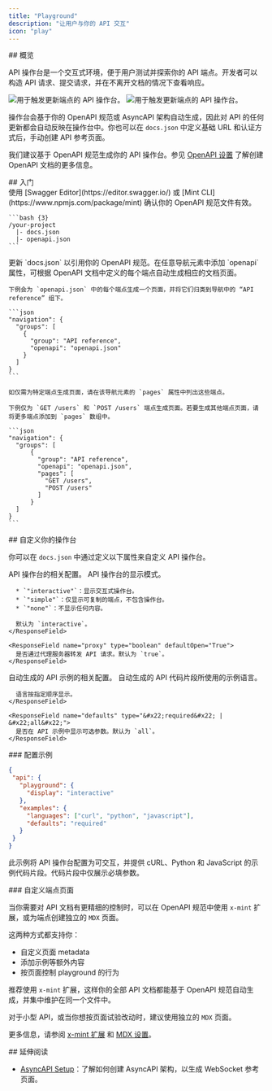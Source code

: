 ```yaml
---
title: "Playground"
description: "让用户与你的 API 交互"
icon: "play"
---
```


<div id="overview">
  ## 概览
</div>

API 操作台是一个交互式环境，便于用户测试并探索你的 API 端点。开发者可以构造 API 请求、提交请求，并在不离开文档的情况下查看响应。

<Frame>
  <img src="/images/playground/API-playground-light.png" alt="用于触发更新端点的 API 操作台。" className="block dark:hidden" />

  <img src="/images/playground/API-playground-dark.png" alt="用于触发更新端点的 API 操作台。" className="hidden dark:block" />
</Frame>

操作台会基于你的 OpenAPI 规范或 AsyncAPI 架构自动生成，因此对 API 的任何更新都会自动反映在操作台中。你也可以在 `docs.json` 中定义基础 URL 和认证方式后，手动创建 API 参考页面。

我们建议基于 OpenAPI 规范生成你的 API 操作台。参见 [OpenAPI 设置](/zh/api-playground/openapi-setup) 了解创建 OpenAPI 文档的更多信息。

<div id="getting-started">
  ## 入门
</div>

<Steps>
  <Step title="添加你的 OpenAPI 规范文件。">
    <Info>
      使用 [Swagger Editor](https://editor.swagger.io/) 或 [Mint CLI](https://www.npmjs.com/package/mint) 确认你的 OpenAPI 规范文件有效。
    </Info>

    ```bash {3}
    /your-project
      |- docs.json
      |- openapi.json
    ```
  </Step>

  <Step title="配置 `docs.json`。">
    更新 `docs.json` 以引用你的 OpenAPI 规范。在任意导航元素中添加 `openapi` 属性，可根据 OpenAPI 文档中定义的每个端点自动生成相应的文档页面。

    下例会为 `openapi.json` 中的每个端点生成一个页面，并将它们归类到导航中的 “API reference” 组下。

    ```json
    "navigation": {
      "groups": [
        {
          "group": "API reference",
          "openapi": "openapi.json"
        }
      ]
    }
    ```

    如仅需为特定端点生成页面，请在该导航元素的 `pages` 属性中列出这些端点。

    下例仅为 `GET /users` 和 `POST /users` 端点生成页面。若要生成其他端点页面，请将更多端点添加到 `pages` 数组中。

    ```json
    "navigation": {
      "groups": [
          {
            "group": "API reference",
            "openapi": "openapi.json",
            "pages": [
              "GET /users",
              "POST /users"
            ]
          }
      ]
    }
    ```
  </Step>
</Steps>

<div id="customizing-your-playground">
  ## 自定义你的操作台
</div>

你可以在 `docs.json` 中通过定义以下属性来自定义 API 操作台。

<ResponseField name="playground" type="object">
  API 操作台的相关配置。

  <Expandable title="playground" defaultOpen="True">
    <ResponseField name="display" type="&#x22;interactive&#x22; | &#x22;simple&#x22; | &#x22;none&#x22;">
      API 操作台的显示模式。

      * `"interactive"`：显示交互式操作台。
      * `"simple"`：仅显示可复制的端点，不包含操作台。
      * `"none"`：不显示任何内容。

      默认为 `interactive`。
    </ResponseField>

    <ResponseField name="proxy" type="boolean" defaultOpen="True">
      是否通过代理服务器转发 API 请求。默认为 `true`。
    </ResponseField>
  </Expandable>
</ResponseField>

<ResponseField name="examples" type="object">
  自动生成的 API 示例的相关配置。

  <Expandable title="examples" defaultOpen="True">
    <ResponseField name="languages" type="array of string">
      自动生成的 API 代码片段所使用的示例语言。

      语言按指定顺序显示。
    </ResponseField>

    <ResponseField name="defaults" type="&#x22;required&#x22; | &#x22;all&#x22;">
      是否在 API 示例中显示可选参数。默认为 `all`。
    </ResponseField>
  </Expandable>
</ResponseField>

<div id="example-configuration">
  ### 配置示例
</div>

```json
{
 "api": {
   "playground": {
     "display": "interactive"
   },
   "examples": {
     "languages": ["curl", "python", "javascript"],
     "defaults": "required"
   }
 }
}
```

此示例将 API 操作台配置为可交互，并提供 cURL、Python 和 JavaScript 的示例代码片段。代码片段中仅展示必填参数。

<div id="custom-endpoint-pages">
  ### 自定义端点页面
</div>

当你需要对 API 文档有更精细的控制时，可以在 OpenAPI 规范中使用 `x-mint` 扩展，或为端点创建独立的 `MDX` 页面。

这两种方式都支持你：

* 自定义页面 metadata
* 添加示例等额外内容
* 按页面控制 playground 的行为

推荐使用 `x-mint` 扩展，这样你的全部 API 文档都能基于 OpenAPI 规范自动生成，并集中维护在同一个文件中。

对于小型 API，或当你想按页面试验改动时，建议使用独立的 `MDX` 页面。

更多信息，请参阅 [x-mint 扩展](/zh/api-playground/openapi-setup#x-mint-extension) 和 [MDX 设置](/zh/api-playground/mdx/configuration)。

<div id="further-reading">
  ## 延伸阅读
</div>

* [AsyncAPI Setup](/zh/api-playground/asyncapi/setup)：了解如何创建 AsyncAPI 架构，以生成 WebSocket 参考页面。